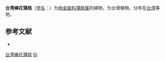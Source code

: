 {{Speciesbox
| name = 台湾棒花蒲桃
| status = 
| status_system = 
| image = 
| genus = Syzygium
| species = taiwanicum
| authority = Chang & Miau, 1982
}}

'''台湾棒花蒲桃'''（[[学名|学名]]：{{lang|la|''Syzygium taiwanicum''}}）为[[桃金娘科|桃金娘科]][[蒲桃属|蒲桃属]]的植物，为台灣植物。分布在[[台湾|台湾]]等地。

== 参考文献 ==
<div class="references-small">
* {{cite web| url =http://www.bioinfo.cn/db05/KmzwSpecies.php?action=view&id=13742| title =台湾棒花蒲桃| work =《中国高等植物数据库全库》| publisher =中国科学院微生物研究所| author =昆明植物研究所| accessdate =2009-02-24| deadurl =yes| archiveurl =https://web.archive.org/web/20160305052232/http://www.bioinfo.cn/db05/KmzwSpecies.php?action=view&id=13742| archivedate =2016-03-05}}
</div>
{{Taxonbar|from=Q10914735}}

{{DEFAULTSORT:Syzygium taiwanicum}}
[[Category:蒲桃属|台湾棒花蒲桃]]
[[Category:臺灣特有植物|St]]


{{Myrtaceae-stub}}